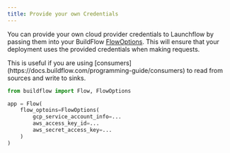 ```yaml
---
title: Provide your own Credentials
---
```


You can provide your own cloud provider credentials to Launchflow by passing them into your BuildFlow [FlowOptions](https://docs.buildflow.com/programming-guide/flows#credentials).
This will ensure that your deployment uses the provided credentials when making requests.

<Tip>
    This is useful if you are using [consumers](https://docs.buildflow.com/programming-guide/consumers) to read from sources and write to sinks.
</Tip>

```python
from buildflow import Flow, FlowOptions

app = Flow(
    flow_optoins=FlowOptions(
        gcp_service_account_info=...
        aws_access_key_id=...
        aws_secret_access_key=...
    )
)
```